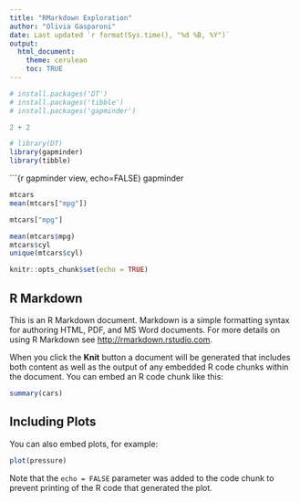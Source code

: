 ```yaml
---
title: "RMarkdown Exploration"
author: "Olivia Gasparoni"
date: Last updated `r format(Sys.time(), "%d %B, %Y")`
output: 
  html_document:
    theme: cerulean
    toc: TRUE
---
```


```r

# install.packages('DT')
# install.packages('tibble')
# install.packages('gapminder')

2 + 2 
```

```r
# library(DT)
library(gapminder)
library(tibble)
```
```{r gapminder view, echo=FALSE)
  gapminder 
  
```r
mtcars
mean(mtcars["mpg"])

mtcars["mpg"]

mean(mtcars$mpg)
mtcars$cyl
unique(mtcars$cyl)
```

```r
knitr::opts_chunk$set(echo = TRUE)
```

## R Markdown

This is an R Markdown document. Markdown is a simple formatting syntax for authoring HTML, PDF, and MS Word documents. For more details on using R Markdown see <http://rmarkdown.rstudio.com>.

When you click the **Knit** button a document will be generated that includes both content as well as the output of any embedded R code chunks within the document. You can embed an R code chunk like this:

```r
summary(cars)
```

## Including Plots

You can also embed plots, for example:

```r
plot(pressure)
```

Note that the `echo = FALSE` parameter was added to the code chunk to prevent printing of the R code that generated the plot.
